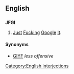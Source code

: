 ==English==

==={{abbreviation}}===
'''JFGI'''

# {{internet}} [[just|Just]] [[fuck|Fuck]]ing [[Google]] [[it|It]].

====Synonyms====
* [[GIYF]] ''less offensive''

[[Category:English interjections]]